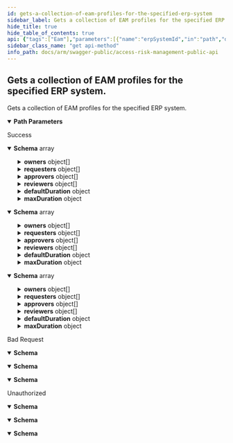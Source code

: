 ```yaml
---
id: gets-a-collection-of-eam-profiles-for-the-specified-erp-system
sidebar_label: Gets a collection of EAM profiles for the specified ERP system.
hide_title: true
hide_table_of_contents: true
api: {"tags":["Eam"],"parameters":[{"name":"erpSystemId","in":"path","description":"The id of the ERP system to query.","required":true,"schema":{"maximum":2147483647,"minimum":1,"type":"integer","format":"int32"}}],"responses":{"200":{"description":"Success","content":{"text/plain":{"schema":{"type":"array","items":{"required":["approvers","defaultDuration","description","erpSystemId","id","name","owners","requesters","reviewers","roles"],"type":"object","properties":{"id":{"type":"string","format":"uuid"},"erpSystemId":{"type":"integer","format":"int32"},"name":{"type":"string"},"description":{"type":"string"},"roles":{"type":"array","items":{"type":"string"}},"rulebookNames":{"type":"array","items":{"type":"string"},"nullable":true},"owners":{"type":"array","items":{"type":"object","properties":{"id":{"type":"string","format":"uuid"},"email":{"type":"string","nullable":true},"firstName":{"type":"string","nullable":true},"lastName":{"type":"string","nullable":true},"fullName":{"type":"string","nullable":true},"username":{"type":"string","nullable":true},"isPreApprovedRequester":{"type":"boolean"}},"additionalProperties":false}},"ownerNames":{"type":"string","nullable":true,"readOnly":true},"requesters":{"type":"array","items":{"type":"object","properties":{"id":{"type":"string","format":"uuid"},"email":{"type":"string","nullable":true},"firstName":{"type":"string","nullable":true},"lastName":{"type":"string","nullable":true},"fullName":{"type":"string","nullable":true},"username":{"type":"string","nullable":true},"isPreApprovedRequester":{"type":"boolean"}},"additionalProperties":false}},"approvers":{"type":"array","items":{"type":"object","properties":{"id":{"type":"string","format":"uuid"},"email":{"type":"string","nullable":true},"firstName":{"type":"string","nullable":true},"lastName":{"type":"string","nullable":true},"fullName":{"type":"string","nullable":true},"username":{"type":"string","nullable":true},"isPreApprovedRequester":{"type":"boolean"}},"additionalProperties":false}},"reviewers":{"type":"array","items":{"type":"object","properties":{"id":{"type":"string","format":"uuid"},"email":{"type":"string","nullable":true},"firstName":{"type":"string","nullable":true},"lastName":{"type":"string","nullable":true},"fullName":{"type":"string","nullable":true},"username":{"type":"string","nullable":true},"isPreApprovedRequester":{"type":"boolean"}},"additionalProperties":false}},"defaultDuration":{"allOf":[{"type":"object","properties":{"days":{"maximum":2147483647,"minimum":0,"type":"integer","format":"int32"},"hours":{"maximum":2147483647,"minimum":0,"type":"integer","format":"int32"},"minutes":{"maximum":59,"minimum":0,"type":"integer","format":"int32"}},"additionalProperties":false}]},"maxDuration":{"allOf":[{"type":"object","properties":{"days":{"maximum":2147483647,"minimum":0,"type":"integer","format":"int32"},"hours":{"maximum":2147483647,"minimum":0,"type":"integer","format":"int32"},"minutes":{"maximum":59,"minimum":0,"type":"integer","format":"int32"}},"additionalProperties":false}],"nullable":true},"enabled":{"type":"boolean"},"createdBy":{"type":"string","nullable":true},"createdDate":{"type":"string","format":"date-time"}},"additionalProperties":false}}},"application/json":{"schema":{"type":"array","items":{"required":["approvers","defaultDuration","description","erpSystemId","id","name","owners","requesters","reviewers","roles"],"type":"object","properties":{"id":{"type":"string","format":"uuid"},"erpSystemId":{"type":"integer","format":"int32"},"name":{"type":"string"},"description":{"type":"string"},"roles":{"type":"array","items":{"type":"string"}},"rulebookNames":{"type":"array","items":{"type":"string"},"nullable":true},"owners":{"type":"array","items":{"type":"object","properties":{"id":{"type":"string","format":"uuid"},"email":{"type":"string","nullable":true},"firstName":{"type":"string","nullable":true},"lastName":{"type":"string","nullable":true},"fullName":{"type":"string","nullable":true},"username":{"type":"string","nullable":true},"isPreApprovedRequester":{"type":"boolean"}},"additionalProperties":false}},"ownerNames":{"type":"string","nullable":true,"readOnly":true},"requesters":{"type":"array","items":{"type":"object","properties":{"id":{"type":"string","format":"uuid"},"email":{"type":"string","nullable":true},"firstName":{"type":"string","nullable":true},"lastName":{"type":"string","nullable":true},"fullName":{"type":"string","nullable":true},"username":{"type":"string","nullable":true},"isPreApprovedRequester":{"type":"boolean"}},"additionalProperties":false}},"approvers":{"type":"array","items":{"type":"object","properties":{"id":{"type":"string","format":"uuid"},"email":{"type":"string","nullable":true},"firstName":{"type":"string","nullable":true},"lastName":{"type":"string","nullable":true},"fullName":{"type":"string","nullable":true},"username":{"type":"string","nullable":true},"isPreApprovedRequester":{"type":"boolean"}},"additionalProperties":false}},"reviewers":{"type":"array","items":{"type":"object","properties":{"id":{"type":"string","format":"uuid"},"email":{"type":"string","nullable":true},"firstName":{"type":"string","nullable":true},"lastName":{"type":"string","nullable":true},"fullName":{"type":"string","nullable":true},"username":{"type":"string","nullable":true},"isPreApprovedRequester":{"type":"boolean"}},"additionalProperties":false}},"defaultDuration":{"allOf":[{"type":"object","properties":{"days":{"maximum":2147483647,"minimum":0,"type":"integer","format":"int32"},"hours":{"maximum":2147483647,"minimum":0,"type":"integer","format":"int32"},"minutes":{"maximum":59,"minimum":0,"type":"integer","format":"int32"}},"additionalProperties":false}]},"maxDuration":{"allOf":[{"type":"object","properties":{"days":{"maximum":2147483647,"minimum":0,"type":"integer","format":"int32"},"hours":{"maximum":2147483647,"minimum":0,"type":"integer","format":"int32"},"minutes":{"maximum":59,"minimum":0,"type":"integer","format":"int32"}},"additionalProperties":false}],"nullable":true},"enabled":{"type":"boolean"},"createdBy":{"type":"string","nullable":true},"createdDate":{"type":"string","format":"date-time"}},"additionalProperties":false}}},"text/json":{"schema":{"type":"array","items":{"required":["approvers","defaultDuration","description","erpSystemId","id","name","owners","requesters","reviewers","roles"],"type":"object","properties":{"id":{"type":"string","format":"uuid"},"erpSystemId":{"type":"integer","format":"int32"},"name":{"type":"string"},"description":{"type":"string"},"roles":{"type":"array","items":{"type":"string"}},"rulebookNames":{"type":"array","items":{"type":"string"},"nullable":true},"owners":{"type":"array","items":{"type":"object","properties":{"id":{"type":"string","format":"uuid"},"email":{"type":"string","nullable":true},"firstName":{"type":"string","nullable":true},"lastName":{"type":"string","nullable":true},"fullName":{"type":"string","nullable":true},"username":{"type":"string","nullable":true},"isPreApprovedRequester":{"type":"boolean"}},"additionalProperties":false}},"ownerNames":{"type":"string","nullable":true,"readOnly":true},"requesters":{"type":"array","items":{"type":"object","properties":{"id":{"type":"string","format":"uuid"},"email":{"type":"string","nullable":true},"firstName":{"type":"string","nullable":true},"lastName":{"type":"string","nullable":true},"fullName":{"type":"string","nullable":true},"username":{"type":"string","nullable":true},"isPreApprovedRequester":{"type":"boolean"}},"additionalProperties":false}},"approvers":{"type":"array","items":{"type":"object","properties":{"id":{"type":"string","format":"uuid"},"email":{"type":"string","nullable":true},"firstName":{"type":"string","nullable":true},"lastName":{"type":"string","nullable":true},"fullName":{"type":"string","nullable":true},"username":{"type":"string","nullable":true},"isPreApprovedRequester":{"type":"boolean"}},"additionalProperties":false}},"reviewers":{"type":"array","items":{"type":"object","properties":{"id":{"type":"string","format":"uuid"},"email":{"type":"string","nullable":true},"firstName":{"type":"string","nullable":true},"lastName":{"type":"string","nullable":true},"fullName":{"type":"string","nullable":true},"username":{"type":"string","nullable":true},"isPreApprovedRequester":{"type":"boolean"}},"additionalProperties":false}},"defaultDuration":{"allOf":[{"type":"object","properties":{"days":{"maximum":2147483647,"minimum":0,"type":"integer","format":"int32"},"hours":{"maximum":2147483647,"minimum":0,"type":"integer","format":"int32"},"minutes":{"maximum":59,"minimum":0,"type":"integer","format":"int32"}},"additionalProperties":false}]},"maxDuration":{"allOf":[{"type":"object","properties":{"days":{"maximum":2147483647,"minimum":0,"type":"integer","format":"int32"},"hours":{"maximum":2147483647,"minimum":0,"type":"integer","format":"int32"},"minutes":{"maximum":59,"minimum":0,"type":"integer","format":"int32"}},"additionalProperties":false}],"nullable":true},"enabled":{"type":"boolean"},"createdBy":{"type":"string","nullable":true},"createdDate":{"type":"string","format":"date-time"}},"additionalProperties":false}}}}},"400":{"description":"Bad Request","content":{"text/plain":{"schema":{"type":"object","properties":{"type":{"type":"string","nullable":true},"title":{"type":"string","nullable":true},"status":{"type":"integer","format":"int32","nullable":true},"detail":{"type":"string","nullable":true},"instance":{"type":"string","nullable":true}},"additionalProperties":{"type":"object","additionalProperties":false}}},"application/json":{"schema":{"type":"object","properties":{"type":{"type":"string","nullable":true},"title":{"type":"string","nullable":true},"status":{"type":"integer","format":"int32","nullable":true},"detail":{"type":"string","nullable":true},"instance":{"type":"string","nullable":true}},"additionalProperties":{"type":"object","additionalProperties":false}}},"text/json":{"schema":{"type":"object","properties":{"type":{"type":"string","nullable":true},"title":{"type":"string","nullable":true},"status":{"type":"integer","format":"int32","nullable":true},"detail":{"type":"string","nullable":true},"instance":{"type":"string","nullable":true}},"additionalProperties":{"type":"object","additionalProperties":false}}}}},"401":{"description":"Unauthorized","content":{"text/plain":{"schema":{"type":"object","properties":{"type":{"type":"string","nullable":true},"title":{"type":"string","nullable":true},"status":{"type":"integer","format":"int32","nullable":true},"detail":{"type":"string","nullable":true},"instance":{"type":"string","nullable":true}},"additionalProperties":{"type":"object","additionalProperties":false}}},"application/json":{"schema":{"type":"object","properties":{"type":{"type":"string","nullable":true},"title":{"type":"string","nullable":true},"status":{"type":"integer","format":"int32","nullable":true},"detail":{"type":"string","nullable":true},"instance":{"type":"string","nullable":true}},"additionalProperties":{"type":"object","additionalProperties":false}}},"text/json":{"schema":{"type":"object","properties":{"type":{"type":"string","nullable":true},"title":{"type":"string","nullable":true},"status":{"type":"integer","format":"int32","nullable":true},"detail":{"type":"string","nullable":true},"instance":{"type":"string","nullable":true}},"additionalProperties":{"type":"object","additionalProperties":false}}}}}},"description":"Gets a collection of EAM profiles for the specified ERP system.","method":"get","path":"/api/v1/eam/profiles/{erpSystemId}","info":{"title":"Access Risk Management Public API","version":"1.0"},"postman":{"name":"Gets a collection of EAM profiles for the specified ERP system.","description":{"type":"text/plain"},"url":{"path":["api","v1","eam","profiles",":erpSystemId"],"host":["{{baseUrl}}"],"query":[],"variable":[{"disabled":false,"description":{"content":"(Required) The id of the ERP system to query.","type":"text/plain"},"type":"any","value":"","key":"erpSystemId"}]},"header":[{"key":"Accept","value":"text/plain"}],"method":"GET"}}
sidebar_class_name: "get api-method"
info_path: docs/arm/swagger-public/access-risk-management-public-api
---
```



## Gets a collection of EAM profiles for the specified ERP system.



Gets a collection of EAM profiles for the specified ERP system.

<details style={{"marginBottom":"1rem"}} data-collapsed={false} open={true}><summary style={{}}><strong>Path Parameters</strong></summary><div><ul><ParamsItem className={"paramsItem"} param={{"name":"erpSystemId","in":"path","description":"The id of the ERP system to query.","required":true,"schema":{"maximum":2147483647,"minimum":1,"type":"integer","format":"int32"}}}></ParamsItem></ul></div></details><div><ApiTabs><TabItem label={"200"} value={"200"}><div>

Success

</div><div><MimeTabs groupId={"mime-type"}><TabItem label={"text/plain"} value={"text/plain"}><SchemaTabs groupId={"schema-tabs"}><TabItem label={"Schema"} value={"Schema"}><details style={{}} data-collapsed={false} open={true}><summary style={{"textAlign":"left"}}><strong>Schema</strong><span style={{"opacity":"0.6"}}> array</span></summary><div style={{"textAlign":"left","marginLeft":"1rem"}}></div><ul style={{"marginLeft":"1rem"}}><SchemaItem collapsible={false} name={"id"} required={false} schemaDescription={undefined} schemaName={"uuid"} qualifierMessage={undefined} defaultValue={undefined}></SchemaItem><SchemaItem collapsible={false} name={"erpSystemId"} required={false} schemaDescription={undefined} schemaName={"int32"} qualifierMessage={undefined} defaultValue={undefined}></SchemaItem><SchemaItem collapsible={false} name={"name"} required={false} schemaDescription={undefined} schemaName={"string"} qualifierMessage={undefined} defaultValue={undefined}></SchemaItem><SchemaItem collapsible={false} name={"description"} required={false} schemaDescription={undefined} schemaName={"string"} qualifierMessage={undefined} defaultValue={undefined}></SchemaItem><SchemaItem collapsible={false} name={"roles"} required={false} schemaDescription={undefined} schemaName={"string[]"} qualifierMessage={undefined} defaultValue={undefined}></SchemaItem><SchemaItem collapsible={false} name={"rulebookNames"} required={false} schemaDescription={undefined} schemaName={"string[]"} qualifierMessage={undefined} defaultValue={undefined}></SchemaItem><SchemaItem collapsible={true} className={"schemaItem"}><details style={{}}><summary style={{}}><strong>owners</strong><span style={{"opacity":"0.6"}}> object[]</span></summary><div style={{"marginLeft":"1rem"}}><SchemaItem collapsible={false} name={"id"} required={false} schemaDescription={undefined} schemaName={"uuid"} qualifierMessage={undefined} defaultValue={undefined}></SchemaItem><SchemaItem collapsible={false} name={"email"} required={false} schemaDescription={undefined} schemaName={"string"} qualifierMessage={undefined} defaultValue={undefined}></SchemaItem><SchemaItem collapsible={false} name={"firstName"} required={false} schemaDescription={undefined} schemaName={"string"} qualifierMessage={undefined} defaultValue={undefined}></SchemaItem><SchemaItem collapsible={false} name={"lastName"} required={false} schemaDescription={undefined} schemaName={"string"} qualifierMessage={undefined} defaultValue={undefined}></SchemaItem><SchemaItem collapsible={false} name={"fullName"} required={false} schemaDescription={undefined} schemaName={"string"} qualifierMessage={undefined} defaultValue={undefined}></SchemaItem><SchemaItem collapsible={false} name={"username"} required={false} schemaDescription={undefined} schemaName={"string"} qualifierMessage={undefined} defaultValue={undefined}></SchemaItem><SchemaItem collapsible={false} name={"isPreApprovedRequester"} required={false} schemaDescription={undefined} schemaName={"boolean"} qualifierMessage={undefined} defaultValue={undefined}></SchemaItem></div></details></SchemaItem><SchemaItem collapsible={false} name={"ownerNames"} required={false} schemaDescription={undefined} schemaName={"string"} qualifierMessage={undefined} defaultValue={undefined}></SchemaItem><SchemaItem collapsible={true} className={"schemaItem"}><details style={{}}><summary style={{}}><strong>requesters</strong><span style={{"opacity":"0.6"}}> object[]</span></summary><div style={{"marginLeft":"1rem"}}><SchemaItem collapsible={false} name={"id"} required={false} schemaDescription={undefined} schemaName={"uuid"} qualifierMessage={undefined} defaultValue={undefined}></SchemaItem><SchemaItem collapsible={false} name={"email"} required={false} schemaDescription={undefined} schemaName={"string"} qualifierMessage={undefined} defaultValue={undefined}></SchemaItem><SchemaItem collapsible={false} name={"firstName"} required={false} schemaDescription={undefined} schemaName={"string"} qualifierMessage={undefined} defaultValue={undefined}></SchemaItem><SchemaItem collapsible={false} name={"lastName"} required={false} schemaDescription={undefined} schemaName={"string"} qualifierMessage={undefined} defaultValue={undefined}></SchemaItem><SchemaItem collapsible={false} name={"fullName"} required={false} schemaDescription={undefined} schemaName={"string"} qualifierMessage={undefined} defaultValue={undefined}></SchemaItem><SchemaItem collapsible={false} name={"username"} required={false} schemaDescription={undefined} schemaName={"string"} qualifierMessage={undefined} defaultValue={undefined}></SchemaItem><SchemaItem collapsible={false} name={"isPreApprovedRequester"} required={false} schemaDescription={undefined} schemaName={"boolean"} qualifierMessage={undefined} defaultValue={undefined}></SchemaItem></div></details></SchemaItem><SchemaItem collapsible={true} className={"schemaItem"}><details style={{}}><summary style={{}}><strong>approvers</strong><span style={{"opacity":"0.6"}}> object[]</span></summary><div style={{"marginLeft":"1rem"}}><SchemaItem collapsible={false} name={"id"} required={false} schemaDescription={undefined} schemaName={"uuid"} qualifierMessage={undefined} defaultValue={undefined}></SchemaItem><SchemaItem collapsible={false} name={"email"} required={false} schemaDescription={undefined} schemaName={"string"} qualifierMessage={undefined} defaultValue={undefined}></SchemaItem><SchemaItem collapsible={false} name={"firstName"} required={false} schemaDescription={undefined} schemaName={"string"} qualifierMessage={undefined} defaultValue={undefined}></SchemaItem><SchemaItem collapsible={false} name={"lastName"} required={false} schemaDescription={undefined} schemaName={"string"} qualifierMessage={undefined} defaultValue={undefined}></SchemaItem><SchemaItem collapsible={false} name={"fullName"} required={false} schemaDescription={undefined} schemaName={"string"} qualifierMessage={undefined} defaultValue={undefined}></SchemaItem><SchemaItem collapsible={false} name={"username"} required={false} schemaDescription={undefined} schemaName={"string"} qualifierMessage={undefined} defaultValue={undefined}></SchemaItem><SchemaItem collapsible={false} name={"isPreApprovedRequester"} required={false} schemaDescription={undefined} schemaName={"boolean"} qualifierMessage={undefined} defaultValue={undefined}></SchemaItem></div></details></SchemaItem><SchemaItem collapsible={true} className={"schemaItem"}><details style={{}}><summary style={{}}><strong>reviewers</strong><span style={{"opacity":"0.6"}}> object[]</span></summary><div style={{"marginLeft":"1rem"}}><SchemaItem collapsible={false} name={"id"} required={false} schemaDescription={undefined} schemaName={"uuid"} qualifierMessage={undefined} defaultValue={undefined}></SchemaItem><SchemaItem collapsible={false} name={"email"} required={false} schemaDescription={undefined} schemaName={"string"} qualifierMessage={undefined} defaultValue={undefined}></SchemaItem><SchemaItem collapsible={false} name={"firstName"} required={false} schemaDescription={undefined} schemaName={"string"} qualifierMessage={undefined} defaultValue={undefined}></SchemaItem><SchemaItem collapsible={false} name={"lastName"} required={false} schemaDescription={undefined} schemaName={"string"} qualifierMessage={undefined} defaultValue={undefined}></SchemaItem><SchemaItem collapsible={false} name={"fullName"} required={false} schemaDescription={undefined} schemaName={"string"} qualifierMessage={undefined} defaultValue={undefined}></SchemaItem><SchemaItem collapsible={false} name={"username"} required={false} schemaDescription={undefined} schemaName={"string"} qualifierMessage={undefined} defaultValue={undefined}></SchemaItem><SchemaItem collapsible={false} name={"isPreApprovedRequester"} required={false} schemaDescription={undefined} schemaName={"boolean"} qualifierMessage={undefined} defaultValue={undefined}></SchemaItem></div></details></SchemaItem><SchemaItem collapsible={true} className={"schemaItem"}><details style={{}}><summary style={{}}><strong>defaultDuration</strong><span style={{"opacity":"0.6"}}> object</span></summary><div style={{"marginLeft":"1rem"}}><SchemaItem collapsible={false} name={"days"} required={false} schemaDescription={undefined} schemaName={"int32"} qualifierMessage={"**Possible values:** `<= 2147483647`"} defaultValue={undefined}></SchemaItem><SchemaItem collapsible={false} name={"hours"} required={false} schemaDescription={undefined} schemaName={"int32"} qualifierMessage={"**Possible values:** `<= 2147483647`"} defaultValue={undefined}></SchemaItem><SchemaItem collapsible={false} name={"minutes"} required={false} schemaDescription={undefined} schemaName={"int32"} qualifierMessage={"**Possible values:** `<= 59`"} defaultValue={undefined}></SchemaItem></div></details></SchemaItem><SchemaItem collapsible={true} className={"schemaItem"}><details style={{}}><summary style={{}}><strong>maxDuration</strong><span style={{"opacity":"0.6"}}> object</span></summary><div style={{"marginLeft":"1rem"}}><SchemaItem collapsible={false} name={"days"} required={false} schemaDescription={undefined} schemaName={"int32"} qualifierMessage={"**Possible values:** `<= 2147483647`"} defaultValue={undefined}></SchemaItem><SchemaItem collapsible={false} name={"hours"} required={false} schemaDescription={undefined} schemaName={"int32"} qualifierMessage={"**Possible values:** `<= 2147483647`"} defaultValue={undefined}></SchemaItem><SchemaItem collapsible={false} name={"minutes"} required={false} schemaDescription={undefined} schemaName={"int32"} qualifierMessage={"**Possible values:** `<= 59`"} defaultValue={undefined}></SchemaItem></div></details></SchemaItem><SchemaItem collapsible={false} name={"enabled"} required={false} schemaDescription={undefined} schemaName={"boolean"} qualifierMessage={undefined} defaultValue={undefined}></SchemaItem><SchemaItem collapsible={false} name={"createdBy"} required={false} schemaDescription={undefined} schemaName={"string"} qualifierMessage={undefined} defaultValue={undefined}></SchemaItem><SchemaItem collapsible={false} name={"createdDate"} required={false} schemaDescription={undefined} schemaName={"date-time"} qualifierMessage={undefined} defaultValue={undefined}></SchemaItem></ul></details></TabItem></SchemaTabs></TabItem><TabItem label={"application/json"} value={"application/json"}><SchemaTabs groupId={"schema-tabs"}><TabItem label={"Schema"} value={"Schema"}><details style={{}} data-collapsed={false} open={true}><summary style={{"textAlign":"left"}}><strong>Schema</strong><span style={{"opacity":"0.6"}}> array</span></summary><div style={{"textAlign":"left","marginLeft":"1rem"}}></div><ul style={{"marginLeft":"1rem"}}><SchemaItem collapsible={false} name={"id"} required={false} schemaDescription={undefined} schemaName={"uuid"} qualifierMessage={undefined} defaultValue={undefined}></SchemaItem><SchemaItem collapsible={false} name={"erpSystemId"} required={false} schemaDescription={undefined} schemaName={"int32"} qualifierMessage={undefined} defaultValue={undefined}></SchemaItem><SchemaItem collapsible={false} name={"name"} required={false} schemaDescription={undefined} schemaName={"string"} qualifierMessage={undefined} defaultValue={undefined}></SchemaItem><SchemaItem collapsible={false} name={"description"} required={false} schemaDescription={undefined} schemaName={"string"} qualifierMessage={undefined} defaultValue={undefined}></SchemaItem><SchemaItem collapsible={false} name={"roles"} required={false} schemaDescription={undefined} schemaName={"string[]"} qualifierMessage={undefined} defaultValue={undefined}></SchemaItem><SchemaItem collapsible={false} name={"rulebookNames"} required={false} schemaDescription={undefined} schemaName={"string[]"} qualifierMessage={undefined} defaultValue={undefined}></SchemaItem><SchemaItem collapsible={true} className={"schemaItem"}><details style={{}}><summary style={{}}><strong>owners</strong><span style={{"opacity":"0.6"}}> object[]</span></summary><div style={{"marginLeft":"1rem"}}><SchemaItem collapsible={false} name={"id"} required={false} schemaDescription={undefined} schemaName={"uuid"} qualifierMessage={undefined} defaultValue={undefined}></SchemaItem><SchemaItem collapsible={false} name={"email"} required={false} schemaDescription={undefined} schemaName={"string"} qualifierMessage={undefined} defaultValue={undefined}></SchemaItem><SchemaItem collapsible={false} name={"firstName"} required={false} schemaDescription={undefined} schemaName={"string"} qualifierMessage={undefined} defaultValue={undefined}></SchemaItem><SchemaItem collapsible={false} name={"lastName"} required={false} schemaDescription={undefined} schemaName={"string"} qualifierMessage={undefined} defaultValue={undefined}></SchemaItem><SchemaItem collapsible={false} name={"fullName"} required={false} schemaDescription={undefined} schemaName={"string"} qualifierMessage={undefined} defaultValue={undefined}></SchemaItem><SchemaItem collapsible={false} name={"username"} required={false} schemaDescription={undefined} schemaName={"string"} qualifierMessage={undefined} defaultValue={undefined}></SchemaItem><SchemaItem collapsible={false} name={"isPreApprovedRequester"} required={false} schemaDescription={undefined} schemaName={"boolean"} qualifierMessage={undefined} defaultValue={undefined}></SchemaItem></div></details></SchemaItem><SchemaItem collapsible={false} name={"ownerNames"} required={false} schemaDescription={undefined} schemaName={"string"} qualifierMessage={undefined} defaultValue={undefined}></SchemaItem><SchemaItem collapsible={true} className={"schemaItem"}><details style={{}}><summary style={{}}><strong>requesters</strong><span style={{"opacity":"0.6"}}> object[]</span></summary><div style={{"marginLeft":"1rem"}}><SchemaItem collapsible={false} name={"id"} required={false} schemaDescription={undefined} schemaName={"uuid"} qualifierMessage={undefined} defaultValue={undefined}></SchemaItem><SchemaItem collapsible={false} name={"email"} required={false} schemaDescription={undefined} schemaName={"string"} qualifierMessage={undefined} defaultValue={undefined}></SchemaItem><SchemaItem collapsible={false} name={"firstName"} required={false} schemaDescription={undefined} schemaName={"string"} qualifierMessage={undefined} defaultValue={undefined}></SchemaItem><SchemaItem collapsible={false} name={"lastName"} required={false} schemaDescription={undefined} schemaName={"string"} qualifierMessage={undefined} defaultValue={undefined}></SchemaItem><SchemaItem collapsible={false} name={"fullName"} required={false} schemaDescription={undefined} schemaName={"string"} qualifierMessage={undefined} defaultValue={undefined}></SchemaItem><SchemaItem collapsible={false} name={"username"} required={false} schemaDescription={undefined} schemaName={"string"} qualifierMessage={undefined} defaultValue={undefined}></SchemaItem><SchemaItem collapsible={false} name={"isPreApprovedRequester"} required={false} schemaDescription={undefined} schemaName={"boolean"} qualifierMessage={undefined} defaultValue={undefined}></SchemaItem></div></details></SchemaItem><SchemaItem collapsible={true} className={"schemaItem"}><details style={{}}><summary style={{}}><strong>approvers</strong><span style={{"opacity":"0.6"}}> object[]</span></summary><div style={{"marginLeft":"1rem"}}><SchemaItem collapsible={false} name={"id"} required={false} schemaDescription={undefined} schemaName={"uuid"} qualifierMessage={undefined} defaultValue={undefined}></SchemaItem><SchemaItem collapsible={false} name={"email"} required={false} schemaDescription={undefined} schemaName={"string"} qualifierMessage={undefined} defaultValue={undefined}></SchemaItem><SchemaItem collapsible={false} name={"firstName"} required={false} schemaDescription={undefined} schemaName={"string"} qualifierMessage={undefined} defaultValue={undefined}></SchemaItem><SchemaItem collapsible={false} name={"lastName"} required={false} schemaDescription={undefined} schemaName={"string"} qualifierMessage={undefined} defaultValue={undefined}></SchemaItem><SchemaItem collapsible={false} name={"fullName"} required={false} schemaDescription={undefined} schemaName={"string"} qualifierMessage={undefined} defaultValue={undefined}></SchemaItem><SchemaItem collapsible={false} name={"username"} required={false} schemaDescription={undefined} schemaName={"string"} qualifierMessage={undefined} defaultValue={undefined}></SchemaItem><SchemaItem collapsible={false} name={"isPreApprovedRequester"} required={false} schemaDescription={undefined} schemaName={"boolean"} qualifierMessage={undefined} defaultValue={undefined}></SchemaItem></div></details></SchemaItem><SchemaItem collapsible={true} className={"schemaItem"}><details style={{}}><summary style={{}}><strong>reviewers</strong><span style={{"opacity":"0.6"}}> object[]</span></summary><div style={{"marginLeft":"1rem"}}><SchemaItem collapsible={false} name={"id"} required={false} schemaDescription={undefined} schemaName={"uuid"} qualifierMessage={undefined} defaultValue={undefined}></SchemaItem><SchemaItem collapsible={false} name={"email"} required={false} schemaDescription={undefined} schemaName={"string"} qualifierMessage={undefined} defaultValue={undefined}></SchemaItem><SchemaItem collapsible={false} name={"firstName"} required={false} schemaDescription={undefined} schemaName={"string"} qualifierMessage={undefined} defaultValue={undefined}></SchemaItem><SchemaItem collapsible={false} name={"lastName"} required={false} schemaDescription={undefined} schemaName={"string"} qualifierMessage={undefined} defaultValue={undefined}></SchemaItem><SchemaItem collapsible={false} name={"fullName"} required={false} schemaDescription={undefined} schemaName={"string"} qualifierMessage={undefined} defaultValue={undefined}></SchemaItem><SchemaItem collapsible={false} name={"username"} required={false} schemaDescription={undefined} schemaName={"string"} qualifierMessage={undefined} defaultValue={undefined}></SchemaItem><SchemaItem collapsible={false} name={"isPreApprovedRequester"} required={false} schemaDescription={undefined} schemaName={"boolean"} qualifierMessage={undefined} defaultValue={undefined}></SchemaItem></div></details></SchemaItem><SchemaItem collapsible={true} className={"schemaItem"}><details style={{}}><summary style={{}}><strong>defaultDuration</strong><span style={{"opacity":"0.6"}}> object</span></summary><div style={{"marginLeft":"1rem"}}><SchemaItem collapsible={false} name={"days"} required={false} schemaDescription={undefined} schemaName={"int32"} qualifierMessage={"**Possible values:** `<= 2147483647`"} defaultValue={undefined}></SchemaItem><SchemaItem collapsible={false} name={"hours"} required={false} schemaDescription={undefined} schemaName={"int32"} qualifierMessage={"**Possible values:** `<= 2147483647`"} defaultValue={undefined}></SchemaItem><SchemaItem collapsible={false} name={"minutes"} required={false} schemaDescription={undefined} schemaName={"int32"} qualifierMessage={"**Possible values:** `<= 59`"} defaultValue={undefined}></SchemaItem></div></details></SchemaItem><SchemaItem collapsible={true} className={"schemaItem"}><details style={{}}><summary style={{}}><strong>maxDuration</strong><span style={{"opacity":"0.6"}}> object</span></summary><div style={{"marginLeft":"1rem"}}><SchemaItem collapsible={false} name={"days"} required={false} schemaDescription={undefined} schemaName={"int32"} qualifierMessage={"**Possible values:** `<= 2147483647`"} defaultValue={undefined}></SchemaItem><SchemaItem collapsible={false} name={"hours"} required={false} schemaDescription={undefined} schemaName={"int32"} qualifierMessage={"**Possible values:** `<= 2147483647`"} defaultValue={undefined}></SchemaItem><SchemaItem collapsible={false} name={"minutes"} required={false} schemaDescription={undefined} schemaName={"int32"} qualifierMessage={"**Possible values:** `<= 59`"} defaultValue={undefined}></SchemaItem></div></details></SchemaItem><SchemaItem collapsible={false} name={"enabled"} required={false} schemaDescription={undefined} schemaName={"boolean"} qualifierMessage={undefined} defaultValue={undefined}></SchemaItem><SchemaItem collapsible={false} name={"createdBy"} required={false} schemaDescription={undefined} schemaName={"string"} qualifierMessage={undefined} defaultValue={undefined}></SchemaItem><SchemaItem collapsible={false} name={"createdDate"} required={false} schemaDescription={undefined} schemaName={"date-time"} qualifierMessage={undefined} defaultValue={undefined}></SchemaItem></ul></details></TabItem></SchemaTabs></TabItem><TabItem label={"text/json"} value={"text/json"}><SchemaTabs groupId={"schema-tabs"}><TabItem label={"Schema"} value={"Schema"}><details style={{}} data-collapsed={false} open={true}><summary style={{"textAlign":"left"}}><strong>Schema</strong><span style={{"opacity":"0.6"}}> array</span></summary><div style={{"textAlign":"left","marginLeft":"1rem"}}></div><ul style={{"marginLeft":"1rem"}}><SchemaItem collapsible={false} name={"id"} required={false} schemaDescription={undefined} schemaName={"uuid"} qualifierMessage={undefined} defaultValue={undefined}></SchemaItem><SchemaItem collapsible={false} name={"erpSystemId"} required={false} schemaDescription={undefined} schemaName={"int32"} qualifierMessage={undefined} defaultValue={undefined}></SchemaItem><SchemaItem collapsible={false} name={"name"} required={false} schemaDescription={undefined} schemaName={"string"} qualifierMessage={undefined} defaultValue={undefined}></SchemaItem><SchemaItem collapsible={false} name={"description"} required={false} schemaDescription={undefined} schemaName={"string"} qualifierMessage={undefined} defaultValue={undefined}></SchemaItem><SchemaItem collapsible={false} name={"roles"} required={false} schemaDescription={undefined} schemaName={"string[]"} qualifierMessage={undefined} defaultValue={undefined}></SchemaItem><SchemaItem collapsible={false} name={"rulebookNames"} required={false} schemaDescription={undefined} schemaName={"string[]"} qualifierMessage={undefined} defaultValue={undefined}></SchemaItem><SchemaItem collapsible={true} className={"schemaItem"}><details style={{}}><summary style={{}}><strong>owners</strong><span style={{"opacity":"0.6"}}> object[]</span></summary><div style={{"marginLeft":"1rem"}}><SchemaItem collapsible={false} name={"id"} required={false} schemaDescription={undefined} schemaName={"uuid"} qualifierMessage={undefined} defaultValue={undefined}></SchemaItem><SchemaItem collapsible={false} name={"email"} required={false} schemaDescription={undefined} schemaName={"string"} qualifierMessage={undefined} defaultValue={undefined}></SchemaItem><SchemaItem collapsible={false} name={"firstName"} required={false} schemaDescription={undefined} schemaName={"string"} qualifierMessage={undefined} defaultValue={undefined}></SchemaItem><SchemaItem collapsible={false} name={"lastName"} required={false} schemaDescription={undefined} schemaName={"string"} qualifierMessage={undefined} defaultValue={undefined}></SchemaItem><SchemaItem collapsible={false} name={"fullName"} required={false} schemaDescription={undefined} schemaName={"string"} qualifierMessage={undefined} defaultValue={undefined}></SchemaItem><SchemaItem collapsible={false} name={"username"} required={false} schemaDescription={undefined} schemaName={"string"} qualifierMessage={undefined} defaultValue={undefined}></SchemaItem><SchemaItem collapsible={false} name={"isPreApprovedRequester"} required={false} schemaDescription={undefined} schemaName={"boolean"} qualifierMessage={undefined} defaultValue={undefined}></SchemaItem></div></details></SchemaItem><SchemaItem collapsible={false} name={"ownerNames"} required={false} schemaDescription={undefined} schemaName={"string"} qualifierMessage={undefined} defaultValue={undefined}></SchemaItem><SchemaItem collapsible={true} className={"schemaItem"}><details style={{}}><summary style={{}}><strong>requesters</strong><span style={{"opacity":"0.6"}}> object[]</span></summary><div style={{"marginLeft":"1rem"}}><SchemaItem collapsible={false} name={"id"} required={false} schemaDescription={undefined} schemaName={"uuid"} qualifierMessage={undefined} defaultValue={undefined}></SchemaItem><SchemaItem collapsible={false} name={"email"} required={false} schemaDescription={undefined} schemaName={"string"} qualifierMessage={undefined} defaultValue={undefined}></SchemaItem><SchemaItem collapsible={false} name={"firstName"} required={false} schemaDescription={undefined} schemaName={"string"} qualifierMessage={undefined} defaultValue={undefined}></SchemaItem><SchemaItem collapsible={false} name={"lastName"} required={false} schemaDescription={undefined} schemaName={"string"} qualifierMessage={undefined} defaultValue={undefined}></SchemaItem><SchemaItem collapsible={false} name={"fullName"} required={false} schemaDescription={undefined} schemaName={"string"} qualifierMessage={undefined} defaultValue={undefined}></SchemaItem><SchemaItem collapsible={false} name={"username"} required={false} schemaDescription={undefined} schemaName={"string"} qualifierMessage={undefined} defaultValue={undefined}></SchemaItem><SchemaItem collapsible={false} name={"isPreApprovedRequester"} required={false} schemaDescription={undefined} schemaName={"boolean"} qualifierMessage={undefined} defaultValue={undefined}></SchemaItem></div></details></SchemaItem><SchemaItem collapsible={true} className={"schemaItem"}><details style={{}}><summary style={{}}><strong>approvers</strong><span style={{"opacity":"0.6"}}> object[]</span></summary><div style={{"marginLeft":"1rem"}}><SchemaItem collapsible={false} name={"id"} required={false} schemaDescription={undefined} schemaName={"uuid"} qualifierMessage={undefined} defaultValue={undefined}></SchemaItem><SchemaItem collapsible={false} name={"email"} required={false} schemaDescription={undefined} schemaName={"string"} qualifierMessage={undefined} defaultValue={undefined}></SchemaItem><SchemaItem collapsible={false} name={"firstName"} required={false} schemaDescription={undefined} schemaName={"string"} qualifierMessage={undefined} defaultValue={undefined}></SchemaItem><SchemaItem collapsible={false} name={"lastName"} required={false} schemaDescription={undefined} schemaName={"string"} qualifierMessage={undefined} defaultValue={undefined}></SchemaItem><SchemaItem collapsible={false} name={"fullName"} required={false} schemaDescription={undefined} schemaName={"string"} qualifierMessage={undefined} defaultValue={undefined}></SchemaItem><SchemaItem collapsible={false} name={"username"} required={false} schemaDescription={undefined} schemaName={"string"} qualifierMessage={undefined} defaultValue={undefined}></SchemaItem><SchemaItem collapsible={false} name={"isPreApprovedRequester"} required={false} schemaDescription={undefined} schemaName={"boolean"} qualifierMessage={undefined} defaultValue={undefined}></SchemaItem></div></details></SchemaItem><SchemaItem collapsible={true} className={"schemaItem"}><details style={{}}><summary style={{}}><strong>reviewers</strong><span style={{"opacity":"0.6"}}> object[]</span></summary><div style={{"marginLeft":"1rem"}}><SchemaItem collapsible={false} name={"id"} required={false} schemaDescription={undefined} schemaName={"uuid"} qualifierMessage={undefined} defaultValue={undefined}></SchemaItem><SchemaItem collapsible={false} name={"email"} required={false} schemaDescription={undefined} schemaName={"string"} qualifierMessage={undefined} defaultValue={undefined}></SchemaItem><SchemaItem collapsible={false} name={"firstName"} required={false} schemaDescription={undefined} schemaName={"string"} qualifierMessage={undefined} defaultValue={undefined}></SchemaItem><SchemaItem collapsible={false} name={"lastName"} required={false} schemaDescription={undefined} schemaName={"string"} qualifierMessage={undefined} defaultValue={undefined}></SchemaItem><SchemaItem collapsible={false} name={"fullName"} required={false} schemaDescription={undefined} schemaName={"string"} qualifierMessage={undefined} defaultValue={undefined}></SchemaItem><SchemaItem collapsible={false} name={"username"} required={false} schemaDescription={undefined} schemaName={"string"} qualifierMessage={undefined} defaultValue={undefined}></SchemaItem><SchemaItem collapsible={false} name={"isPreApprovedRequester"} required={false} schemaDescription={undefined} schemaName={"boolean"} qualifierMessage={undefined} defaultValue={undefined}></SchemaItem></div></details></SchemaItem><SchemaItem collapsible={true} className={"schemaItem"}><details style={{}}><summary style={{}}><strong>defaultDuration</strong><span style={{"opacity":"0.6"}}> object</span></summary><div style={{"marginLeft":"1rem"}}><SchemaItem collapsible={false} name={"days"} required={false} schemaDescription={undefined} schemaName={"int32"} qualifierMessage={"**Possible values:** `<= 2147483647`"} defaultValue={undefined}></SchemaItem><SchemaItem collapsible={false} name={"hours"} required={false} schemaDescription={undefined} schemaName={"int32"} qualifierMessage={"**Possible values:** `<= 2147483647`"} defaultValue={undefined}></SchemaItem><SchemaItem collapsible={false} name={"minutes"} required={false} schemaDescription={undefined} schemaName={"int32"} qualifierMessage={"**Possible values:** `<= 59`"} defaultValue={undefined}></SchemaItem></div></details></SchemaItem><SchemaItem collapsible={true} className={"schemaItem"}><details style={{}}><summary style={{}}><strong>maxDuration</strong><span style={{"opacity":"0.6"}}> object</span></summary><div style={{"marginLeft":"1rem"}}><SchemaItem collapsible={false} name={"days"} required={false} schemaDescription={undefined} schemaName={"int32"} qualifierMessage={"**Possible values:** `<= 2147483647`"} defaultValue={undefined}></SchemaItem><SchemaItem collapsible={false} name={"hours"} required={false} schemaDescription={undefined} schemaName={"int32"} qualifierMessage={"**Possible values:** `<= 2147483647`"} defaultValue={undefined}></SchemaItem><SchemaItem collapsible={false} name={"minutes"} required={false} schemaDescription={undefined} schemaName={"int32"} qualifierMessage={"**Possible values:** `<= 59`"} defaultValue={undefined}></SchemaItem></div></details></SchemaItem><SchemaItem collapsible={false} name={"enabled"} required={false} schemaDescription={undefined} schemaName={"boolean"} qualifierMessage={undefined} defaultValue={undefined}></SchemaItem><SchemaItem collapsible={false} name={"createdBy"} required={false} schemaDescription={undefined} schemaName={"string"} qualifierMessage={undefined} defaultValue={undefined}></SchemaItem><SchemaItem collapsible={false} name={"createdDate"} required={false} schemaDescription={undefined} schemaName={"date-time"} qualifierMessage={undefined} defaultValue={undefined}></SchemaItem></ul></details></TabItem></SchemaTabs></TabItem></MimeTabs></div></TabItem><TabItem label={"400"} value={"400"}><div>

Bad Request

</div><div><MimeTabs groupId={"mime-type"}><TabItem label={"text/plain"} value={"text/plain"}><SchemaTabs groupId={"schema-tabs"}><TabItem label={"Schema"} value={"Schema"}><details style={{}} data-collapsed={false} open={true}><summary style={{"textAlign":"left"}}><strong>Schema</strong></summary><div style={{"textAlign":"left","marginLeft":"1rem"}}></div><ul style={{"marginLeft":"1rem"}}><SchemaItem collapsible={false} name={"type"} required={false} schemaDescription={undefined} schemaName={"string"} qualifierMessage={undefined} defaultValue={undefined}></SchemaItem><SchemaItem collapsible={false} name={"title"} required={false} schemaDescription={undefined} schemaName={"string"} qualifierMessage={undefined} defaultValue={undefined}></SchemaItem><SchemaItem collapsible={false} name={"status"} required={false} schemaDescription={undefined} schemaName={"int32"} qualifierMessage={undefined} defaultValue={undefined}></SchemaItem><SchemaItem collapsible={false} name={"detail"} required={false} schemaDescription={undefined} schemaName={"string"} qualifierMessage={undefined} defaultValue={undefined}></SchemaItem><SchemaItem collapsible={false} name={"instance"} required={false} schemaDescription={undefined} schemaName={"string"} qualifierMessage={undefined} defaultValue={undefined}></SchemaItem></ul></details></TabItem></SchemaTabs></TabItem><TabItem label={"application/json"} value={"application/json"}><SchemaTabs groupId={"schema-tabs"}><TabItem label={"Schema"} value={"Schema"}><details style={{}} data-collapsed={false} open={true}><summary style={{"textAlign":"left"}}><strong>Schema</strong></summary><div style={{"textAlign":"left","marginLeft":"1rem"}}></div><ul style={{"marginLeft":"1rem"}}><SchemaItem collapsible={false} name={"type"} required={false} schemaDescription={undefined} schemaName={"string"} qualifierMessage={undefined} defaultValue={undefined}></SchemaItem><SchemaItem collapsible={false} name={"title"} required={false} schemaDescription={undefined} schemaName={"string"} qualifierMessage={undefined} defaultValue={undefined}></SchemaItem><SchemaItem collapsible={false} name={"status"} required={false} schemaDescription={undefined} schemaName={"int32"} qualifierMessage={undefined} defaultValue={undefined}></SchemaItem><SchemaItem collapsible={false} name={"detail"} required={false} schemaDescription={undefined} schemaName={"string"} qualifierMessage={undefined} defaultValue={undefined}></SchemaItem><SchemaItem collapsible={false} name={"instance"} required={false} schemaDescription={undefined} schemaName={"string"} qualifierMessage={undefined} defaultValue={undefined}></SchemaItem></ul></details></TabItem></SchemaTabs></TabItem><TabItem label={"text/json"} value={"text/json"}><SchemaTabs groupId={"schema-tabs"}><TabItem label={"Schema"} value={"Schema"}><details style={{}} data-collapsed={false} open={true}><summary style={{"textAlign":"left"}}><strong>Schema</strong></summary><div style={{"textAlign":"left","marginLeft":"1rem"}}></div><ul style={{"marginLeft":"1rem"}}><SchemaItem collapsible={false} name={"type"} required={false} schemaDescription={undefined} schemaName={"string"} qualifierMessage={undefined} defaultValue={undefined}></SchemaItem><SchemaItem collapsible={false} name={"title"} required={false} schemaDescription={undefined} schemaName={"string"} qualifierMessage={undefined} defaultValue={undefined}></SchemaItem><SchemaItem collapsible={false} name={"status"} required={false} schemaDescription={undefined} schemaName={"int32"} qualifierMessage={undefined} defaultValue={undefined}></SchemaItem><SchemaItem collapsible={false} name={"detail"} required={false} schemaDescription={undefined} schemaName={"string"} qualifierMessage={undefined} defaultValue={undefined}></SchemaItem><SchemaItem collapsible={false} name={"instance"} required={false} schemaDescription={undefined} schemaName={"string"} qualifierMessage={undefined} defaultValue={undefined}></SchemaItem></ul></details></TabItem></SchemaTabs></TabItem></MimeTabs></div></TabItem><TabItem label={"401"} value={"401"}><div>

Unauthorized

</div><div><MimeTabs groupId={"mime-type"}><TabItem label={"text/plain"} value={"text/plain"}><SchemaTabs groupId={"schema-tabs"}><TabItem label={"Schema"} value={"Schema"}><details style={{}} data-collapsed={false} open={true}><summary style={{"textAlign":"left"}}><strong>Schema</strong></summary><div style={{"textAlign":"left","marginLeft":"1rem"}}></div><ul style={{"marginLeft":"1rem"}}><SchemaItem collapsible={false} name={"type"} required={false} schemaDescription={undefined} schemaName={"string"} qualifierMessage={undefined} defaultValue={undefined}></SchemaItem><SchemaItem collapsible={false} name={"title"} required={false} schemaDescription={undefined} schemaName={"string"} qualifierMessage={undefined} defaultValue={undefined}></SchemaItem><SchemaItem collapsible={false} name={"status"} required={false} schemaDescription={undefined} schemaName={"int32"} qualifierMessage={undefined} defaultValue={undefined}></SchemaItem><SchemaItem collapsible={false} name={"detail"} required={false} schemaDescription={undefined} schemaName={"string"} qualifierMessage={undefined} defaultValue={undefined}></SchemaItem><SchemaItem collapsible={false} name={"instance"} required={false} schemaDescription={undefined} schemaName={"string"} qualifierMessage={undefined} defaultValue={undefined}></SchemaItem></ul></details></TabItem></SchemaTabs></TabItem><TabItem label={"application/json"} value={"application/json"}><SchemaTabs groupId={"schema-tabs"}><TabItem label={"Schema"} value={"Schema"}><details style={{}} data-collapsed={false} open={true}><summary style={{"textAlign":"left"}}><strong>Schema</strong></summary><div style={{"textAlign":"left","marginLeft":"1rem"}}></div><ul style={{"marginLeft":"1rem"}}><SchemaItem collapsible={false} name={"type"} required={false} schemaDescription={undefined} schemaName={"string"} qualifierMessage={undefined} defaultValue={undefined}></SchemaItem><SchemaItem collapsible={false} name={"title"} required={false} schemaDescription={undefined} schemaName={"string"} qualifierMessage={undefined} defaultValue={undefined}></SchemaItem><SchemaItem collapsible={false} name={"status"} required={false} schemaDescription={undefined} schemaName={"int32"} qualifierMessage={undefined} defaultValue={undefined}></SchemaItem><SchemaItem collapsible={false} name={"detail"} required={false} schemaDescription={undefined} schemaName={"string"} qualifierMessage={undefined} defaultValue={undefined}></SchemaItem><SchemaItem collapsible={false} name={"instance"} required={false} schemaDescription={undefined} schemaName={"string"} qualifierMessage={undefined} defaultValue={undefined}></SchemaItem></ul></details></TabItem></SchemaTabs></TabItem><TabItem label={"text/json"} value={"text/json"}><SchemaTabs groupId={"schema-tabs"}><TabItem label={"Schema"} value={"Schema"}><details style={{}} data-collapsed={false} open={true}><summary style={{"textAlign":"left"}}><strong>Schema</strong></summary><div style={{"textAlign":"left","marginLeft":"1rem"}}></div><ul style={{"marginLeft":"1rem"}}><SchemaItem collapsible={false} name={"type"} required={false} schemaDescription={undefined} schemaName={"string"} qualifierMessage={undefined} defaultValue={undefined}></SchemaItem><SchemaItem collapsible={false} name={"title"} required={false} schemaDescription={undefined} schemaName={"string"} qualifierMessage={undefined} defaultValue={undefined}></SchemaItem><SchemaItem collapsible={false} name={"status"} required={false} schemaDescription={undefined} schemaName={"int32"} qualifierMessage={undefined} defaultValue={undefined}></SchemaItem><SchemaItem collapsible={false} name={"detail"} required={false} schemaDescription={undefined} schemaName={"string"} qualifierMessage={undefined} defaultValue={undefined}></SchemaItem><SchemaItem collapsible={false} name={"instance"} required={false} schemaDescription={undefined} schemaName={"string"} qualifierMessage={undefined} defaultValue={undefined}></SchemaItem></ul></details></TabItem></SchemaTabs></TabItem></MimeTabs></div></TabItem></ApiTabs></div>
      